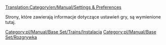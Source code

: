 [[Translation:Category/en/Manual/Settings & Preferences]]


Strony, które zawierają informacje dotyczące ustawień gry, są wymienione tutaj.

[[Category:pl/Manual/Base Set/Trains/Instalacja]]
[[Category:pl/Manual/Base Set/Rozgrywka]]